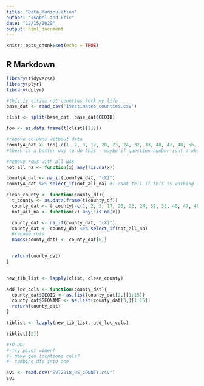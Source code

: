 ```yaml
---
title: "Data_Manipulation"
author: "Isabel and Eric"
date: "12/15/2020"
output: html_document
---
```


```r
knitr::opts_chunk$set(echo = TRUE)
```

## R Markdown
```r
library(tidyverse)
library(plyr)
library(dplyr)

```


```r
#this is cities not counties fuck my life 
base_dat <- read_csv('19estimates_counties.csv')

clist <- split(base_dat, base_dat$GEOID)

```

```r
foo <- as.data.frame(t(clist[[1]]))

#remove columns without data 
countyA_dat <- foo[-c(1, 2, 3, 17, 20, 23, 24, 32, 33, 40, 47, 48, 56, 57, 65, 69, 70, 77, 78, 87, 90, 91, 94, 95, 98, 101, 104, 107, 108, 117, 118, 126, 127, 131, 132, 134, 138, 142, 143, 151, 152, 165, 166, 195, 196)]
#there is a better way to do this - maybe if question number isnt a whole number

#remove rows with all NAs 
not_all_na <- function(x) any(!is.na(x))

countyA_dat <- na_if(countyA_dat, "(X)")
countyA_dat %>% select_if(not_all_na) #I cant tell if this is working or not

```

```r
clean_county <- function(county_df){
  t_county <- as.data.frame(t(county_df))
  county_dat <- t_county[-c(1, 2, 3, 17, 20, 23, 24, 32, 33, 40, 47, 48, 56, 57, 65, 69, 70, 77, 78, 87, 90, 91, 94, 95, 98, 101, 104, 107, 108, 117, 118, 126, 127, 131, 132, 134, 138, 142, 143, 151, 152, 165, 166, 195, 196)]
  not_all_na <- function(x) any(!is.na(x))

  county_dat <- na_if(county_dat, "(X)")
  county_dat <- county_dat %>% select_if(not_all_na)
  #rename cols 
  names(county_dat) <- county_dat[6,]


  return(county_dat)
}
  
```

```r

new_tib_list <- lapply(clist, clean_county)
```

```r
add_loc_cols <- function(county_dat){
  county_dat$GEOID <- as.list(county_dat[2,][1:15])
  county_dat$GEONAME <- as.list(county_dat[3,][1:15])
  return(county_dat)
}

tiblist <- lapply(new_tib_list, add_loc_cols)

tiblist[[2]]

#TO DO:
#-try pivot wider? 
#- make geo locations cols? 
#- combine dfs into one 
```

```r
svi <- read.csv("SVI2018_US_COUNTY.csv")
svi

```




